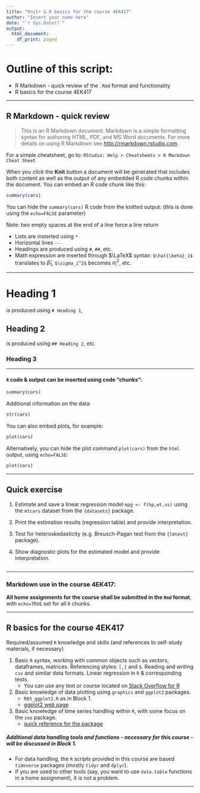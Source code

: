---
title: "Knitr & R basics for the course 4EK417"
author: "Insert your name here"
date: "`r Sys.Date()`"
output:
  html_document:
    df_print: paged
---


# Outline of this script:

* R Markdown - quick review of the `.Rmd` format and functionality
* R basics for the course 4EK417


---

## R Markdown - quick review 

> This is an R Markdown document. Markdown is a simple formatting syntax for authoring HTML, PDF, and MS Word documents. For more details on using R Markdown see <http://rmarkdown.rstudio.com>.

For a simple cheatsheet, go to: `RStudio: Help > Cheatsheets > R Markdown Cheat Sheet`  

When you *click* the **Knit** button a document will be generated that includes both content as well as the output of any embedded R code chunks within the document. You can embed an R code chunk like this:

```{r}
summary(cars)
```

You can hide the `summary(cars)` R code from the knitted output:
(this is done using the `echo=FALSE` parameter)  

Note: two empty spaces at the end of a line force a line return

* Lists are insterted using `*`
* Horizontal lines `---`
* Headings are produced using `#`, `##`, etc. 
* Math expression are inserted through $\LaTeX$ syntax: `$\hat{\beta}_1$` translates to $\hat{\beta}_1$, `$\sigma_i^2$` becomes $\sigma_i^2$, etc.

---

# Heading 1
is produced using `# Heading 1`,  

## Heading 2  
is produced using `## Heading 2`, etc.  

### Heading 3  

-----

#### `R` code \& output can be inserted using code "chunks":  


```{r}
summary(cars)
```

Additional information on the data:
```{r, echo=T}
str(cars)
```


You can also embed plots, for example:

```{r, echo=T}
plot(cars)
```

Alternatively, you can hide the plot command `plot(cars)` from the `html` output, using `echo=FALSE`:

```{r, echo=FALSE}
plot(cars)
```

--- 

## Quick exercise

1. Estimate and save a linear regression model `mpg <- f(hp,wt,vs)` using the `mtcars` dataset from the `{datasets}` package.  

2. Print the estimation results (regression table) and provide interpretation.  

3. Test for heteroskedasticity (e.g. Breusch-Pagan test from the `{lmtest}` package).  

4. Show diagnostic plots for the estimated model and provide interpretation.  


```{r}


```

___    
   


### Markdown use in the course 4EK417:  

**All home assignments for the course shall be submitted in the `Rmd` format**, with `echo=TRUE` set for all `R` chunks.

--- 

## R basics for the course 4EK417 

Required/assumed `R` knowledge and skills (and references to self-study materials, if necessary)

1. Basic `R` syntax, working with common objects such as vectors, dataframes, matrices. Referencing styles: `[,]` and `$`. Reading and writing `csv` and similar data formats. Linear regression in `R` & corresponding tests.  
    + You can use any text or course located on [Stack Overflow for R](https://stackoverflow.com/tags/r/info)
    
2. Basic knowledge of data plotting using `graphics` and `ggplot2` packages.  
    + `R05_ggplot2.R` as in Block 1.  
    + [ggplot2 web page](https://ggplot2.tidyverse.org/) 
    
3. Basic knowledge of time series handling within `R`, with some focus on the `zoo` package. 
    + [quick reference for the package](https://cran.r-project.org/web/packages/zoo/vignettes/zoo-quickref.pdf)  


##### Additional data handling tools and functions - necessary for this course - will be discussed in Block 1.  

+ For data handling, the `R` scripts provided in this course are based `tideverse` packages (mostly `tidyr` and `dplyr`).  
+ If you are used to other tools (say, you want to use `data.table` functions in a home assignment), it is not a problem.  


--- 

    


